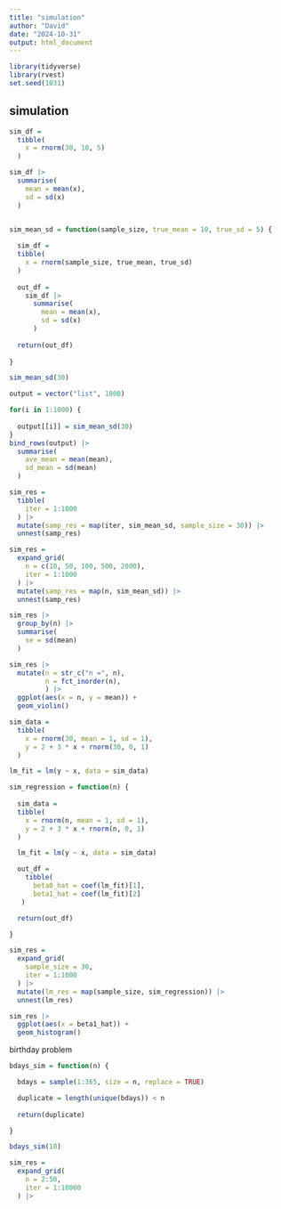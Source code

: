 ```yaml
---
title: "simulation"
author: "David"
date: "2024-10-31"
output: html_document
---
```


```r
library(tidyverse)
library(rvest)
set.seed(1031)
```

## simulation

```r
sim_df = 
  tibble(
    x = rnorm(30, 10, 5)
  )

sim_df |>
  summarise(
    mean = mean(x),
    sd = sd(x)
  )


sim_mean_sd = function(sample_size, true_mean = 10, true_sd = 5) {
  
  sim_df = 
  tibble(
    x = rnorm(sample_size, true_mean, true_sd)
  )
  
  out_df =
    sim_df |>
      summarise(
        mean = mean(x),
        sd = sd(x)
      )
  
  return(out_df)
  
}


```


```r
sim_mean_sd(30)

output = vector("list", 1000)

for(i in 1:1000) {
  
  output[[i]] = sim_mean_sd(30)
}
bind_rows(output) |>
  summarise(
    ave_mean = mean(mean),
    sd_mean = sd(mean)
  )

```

```r
sim_res =
  tibble(
    iter = 1:1000
  ) |>
  mutate(samp_res = map(iter, sim_mean_sd, sample_size = 30)) |>
  unnest(samp_res)

```


```r
sim_res =
  expand_grid(
    n = c(10, 50, 100, 500, 2000),
    iter = 1:1000
  ) |>
  mutate(samp_res = map(n, sim_mean_sd)) |>
  unnest(samp_res)
```

```r
sim_res |>
  group_by(n) |>
  summarise(
    se = sd(mean)
  )

sim_res |>
  mutate(n = str_c("n =", n),
         n = fct_inorder(n),
         ) |>
  ggplot(aes(x = n, y = mean)) +
  geom_violin()
```

```r
sim_data =
  tibble(
    x = rnorm(30, mean = 1, sd = 1),
    y = 2 + 3 * x + rnorm(30, 0, 1)
  )

lm_fit = lm(y ~ x, data = sim_data)


```

```r
sim_regression = function(n) {
  
  sim_data =
  tibble(
    x = rnorm(n, mean = 1, sd = 1),
    y = 2 + 3 * x + rnorm(n, 0, 1)
  )

  lm_fit = lm(y ~ x, data = sim_data)

  out_df =
    tibble(
      beta0_hat = coef(lm_fit)[1], 
      beta1_hat = coef(lm_fit)[2]
   )

  return(out_df)

}
```

```r
sim_res =
  expand_grid(
    sample_size = 30,
    iter = 1:1000
  ) |>
  mutate(lm_res = map(sample_size, sim_regression)) |>
  unnest(lm_res)

sim_res |>
  ggplot(aes(x = beta1_hat)) +
  geom_histogram()

```

birthday problem

```r
bdays_sim = function(n) {

  bdays = sample(1:365, size = n, replace = TRUE)

  duplicate = length(unique(bdays)) < n
  
  return(duplicate)

}

bdays_sim(10)

sim_res =
  expand_grid(
    n = 2:50,
    iter = 1:10000
  ) |>
  

```



